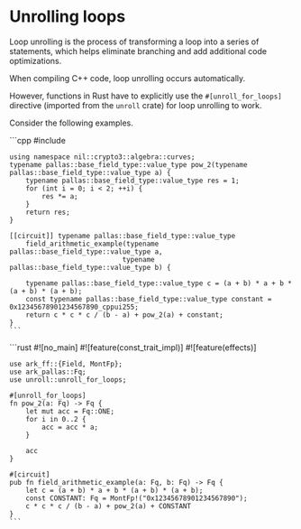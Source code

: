 
# Unrolling loops

Loop unrolling is the process of transforming a loop into a series of statements, which helps eliminate branching and add additional code optimizations.

When compiling C++ code, loop unrolling occurs automatically.

However, functions in Rust have to explicitly use the `#[unroll_for_loops]` directive (imported from the `unroll` crate) for loop unrolling to work.

Consider the following examples.

<Tabs groupId='language'>
  <TabItem value='cpp' label='C++'>
    ```cpp
    #include <nil/crypto3/algebra/curves/pallas.hpp>

    using namespace nil::crypto3::algebra::curves;
    typename pallas::base_field_type::value_type pow_2(typename pallas::base_field_type::value_type a) {
        typename pallas::base_field_type::value_type res = 1;
        for (int i = 0; i < 2; ++i) {
            res *= a;
        }
        return res;
    }

    [[circuit]] typename pallas::base_field_type::value_type
        field_arithmetic_example(typename pallas::base_field_type::value_type a,
                                typename pallas::base_field_type::value_type b) {

        typename pallas::base_field_type::value_type c = (a + b) * a + b * (a + b) * (a + b);
        const typename pallas::base_field_type::value_type constant = 0x12345678901234567890_cppui255;
        return c * c * c / (b - a) + pow_2(a) + constant;
    }
    ```
  </TabItem>
  <TabItem value='rust' label='Rust'>
    ```rust
    #![no_main]
    #![feature(const_trait_impl)]
    #![feature(effects)]

    use ark_ff::{Field, MontFp};
    use ark_pallas::Fq;
    use unroll::unroll_for_loops;

    #[unroll_for_loops]
    fn pow_2(a: Fq) -> Fq {
        let mut acc = Fq::ONE;
        for i in 0..2 {
            acc = acc * a;
        }

        acc
    }

    #[circuit]
    pub fn field_arithmetic_example(a: Fq, b: Fq) -> Fq {
        let c = (a + b) * a + b * (a + b) * (a + b);
        const CONSTANT: Fq = MontFp!("0x12345678901234567890");
        c * c * c / (b - a) + pow_2(a) + CONSTANT
    }
    ```
  </TabItem>
</Tabs>